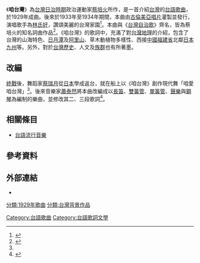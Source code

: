 {{Infobox Hokkien name
| title      = 咱台灣
| hanji      = 咱台灣
| poj        = Lán Tâi-oân
| tl         = Lán Tâi-uân
| image      = Lan Tai-oan.jpg
| image_size = 250px
| caption    = 原始唱片歌單
}}
《'''咱台灣'''》為[[台灣日治時期|台灣日治時期]]政治運動家[[蔡培火|蔡培火]]所作，是一首介紹[[台灣|台灣]]的[[台語歌曲|台語歌曲]]，於1929年成曲。後來於1933年至1934年期間，本曲由[[古倫美亞唱片|古倫美亞唱片]]灌製並發行，演唱歌手為[[林氏好|林氏好]]，讚頌美麗的台灣家園<ref name="新國民年代的台灣歌謠">{{cite web |url=http://faculty.stust.edu.tw/~davidlim/621GEP/GEP06/gep0656/gep0656_09.pdf |title=思想起：新國民年代的台灣歌謠 |accessdate= |last= |first= |author=林柏維 |date=2007-06-28 |work= |publisher=南台通識電子報 |archive-date=2018-09-28 |archive-url=https://web.archive.org/web/20180928214011/http://faculty.stust.edu.tw/~davidlim/621GEP/GEP06/gep0656/gep0656_09.pdf |dead-url=no }}</ref>。本曲與《[[台灣自治歌|台灣自治歌]]》齊名，皆為蔡培火的知名詞曲作品<ref name="蔡百銓">{{cite web |url=http://talk.ltn.com.tw/article/paper/138220 |title=請願歌 自治歌 |accessdate= |last= |first= |author=蔡百銓 |date=2007-06-28 |work= |publisher=自由時報電子報 自由評論網 |archive-date=2019-12-05 |archive-url=https://web.archive.org/web/20191205044206/https://talk.ltn.com.tw/article/paper/138220 |dead-url=no }}</ref>。《咱台灣》的歌詞中，充滿了對[[台灣地理|台灣地理]]的介紹，包含了台灣的山海特色、[[日月潭|日月潭]]及[[阿里山國家風景區|阿里山]]、草木動植物多樣性、西接[[中國|中國]][[福建省|福建省]]北鄰[[日本|日本]][[九州_(日本)|九州]]等。另外，對於[[台灣歷史|台灣歷史]]、人文及[[台灣族群|族群]]也有所著墨。

<!--
==歌詞==
{| border="0" noborder

| valign="top" | <center>[[台閩漢字|台閩漢字]]（原文）</center>
臺灣臺灣咱臺灣　海真闊山真高<br/>
大船小船的路關　遠來人客講汝美　日月潭阿里山<br/>
草木不時青跳跳　白鷺系過水田　水牛腳脊烏秋叫<br/>
太平洋上和平村　海真闊山真高<br/>
<br/>
美麗島是寶庫　金銀大樹滿山湖<br/>
挽茶囝仔唱山歌　双冬稻仔割不了　果子魚生較多土<br/>
當時明朝鄭國姓　愛救國建帝都　開墾經營大計謀<br/>
上天特別相看顧　美麗島是寶庫<br/>
<br/>
高砂島天真清　西近福建省　九州東北平<br/>
山內兄弟尚細漢　燭仔火換電燈<br/>
大家心肝著和平　石頭拾倚來相供<br/>
東洋瑞士穩當成　雲極白山極明　高砂島天真清 
| valign="top" | <center>[[白話字|白話字]]（原唱讀音，漢字歌詞尚擁有版權）</center>
Tâi-oân Tâi-oân lán Tâi-oân, hái chin khoah soaⁿ chin koân,<br/>
toā chûn sió chûn tek lō͘-koan, hn̄g lâi lâng-kheh kóng lí súi, Ji̍t-goa̍t-thâm A-lí-san,<br/>
chhó-bo̍k put-sî chheng thiàu-thiàu, pe̍h-lēng-si kè chúi-chhân, chúi-gû kha-chiah o͘-chhiu kiò,<br/>
Thài-pêng-iûⁿ siōng hô-pêng chhoan, hái chin khoah soaⁿ chin koân.<br/>
<br/>
Bí-lē-tó sī pó-khò͘, kim-gûn toā-chhiū moá soaⁿ-ô͘,<br/>
bán tê gín-á chhiùⁿ san-ko, siang tang tiū-á koah bē liáu, ké-chí hî siⁿ khah chē thô͘,<br/>
tong-sî Bêng-tiâu Tīⁿ Kok-sèng, ài kiù-kok kiàn tè-tō͘, khai-khún keng-êng toā kè-bô͘,<br/>
siōng-thian te̍k-pia̍t sio khoàⁿ-kò͘, Bí-lē-tó sī pó-khò͘.<br/>
<br/>
Ko-sa-tó thiⁿ chin chheng,  sai kūn Hok-kiàn-séng, Kiú-chiu tang-pak-pêng,<br/>
soaⁿ-lāi hiaⁿ-tī siōng sè-hàn, chek-á-hóe oāⁿ tiān-teng,<br/>
ta̍k-ke sim-koaⁿ tio̍h hô-pêng, chio̍h-thâu khioh oá lâi tàu-tīn,<br/>
Tang-iûⁿ Sūi-sū ún tang sêng, seh ke̍k pe̍h soaⁿ ke̍k bêng, Ko-sa-tó thiⁿ chin chheng.<ref name="留聲機">{{cite web |url=http://www.cjwlfs.org/78/78_66.htm |title=咱臺灣 古倫美亞 |accessdate= |last= |first= |author= |date=2007-06-28 |work= |publisher=思想起 網站 ~~台灣迷的78轉留聲機 }}</ref>
|}
-->

==改編==
[[終戰|終戰]]後，舞蹈家[[蔡瑞月|蔡瑞月]]從[[日本|日本]]學成返台，就在船上以《咱台灣》創作現代舞「咱愛咱台灣」<ref name="蔡百銓"></ref>。後來音樂家[[蕭泰然|蕭泰然]]將本曲改編成以[[長笛|長笛]]、[[雙簧管|雙簧管]]、[[單簧管|單簧管]]、[[聲樂|聲樂]]與[[鋼琴|鋼琴]]為編制的樂曲，並修改其二、三段歌詞<ref name="蕭泰然">{{cite web |url=http://museum02.digitalarchives.tw/teldap/2010/HsiaoTyzon/tzh.music.ntnu.edu.tw/c_w_unison_11.htm |title=蕭泰然《咱台灣》 |accessdate= |last= |first= |author= |date=2007-06-28 |work= |publisher=蕭泰然博士數位典藏計畫 |archive-date=2018-10-06 |archive-url=https://web.archive.org/web/20181006063927/http://museum02.digitalarchives.tw/teldap/2010/HsiaoTyzon/tzh.music.ntnu.edu.tw/c_w_unison_11.htm |dead-url=no }}</ref>。

==相關條目==
*[[台語流行音樂|台語流行音樂]]

==參考資料==
{{reflist}}

==外部連結==
*{{YouTube|ZB8f4aZQTLk|咱台灣(song)}}
{{台語流行音樂}}
[[Category:台語歌曲|Category:台語歌曲]]
[[Category:台語歌詞文學|Category:台語歌詞文學]]
[[分類:1929年歌曲|分類:1929年歌曲]]
[[分類:台灣背景作品|分類:台灣背景作品]]